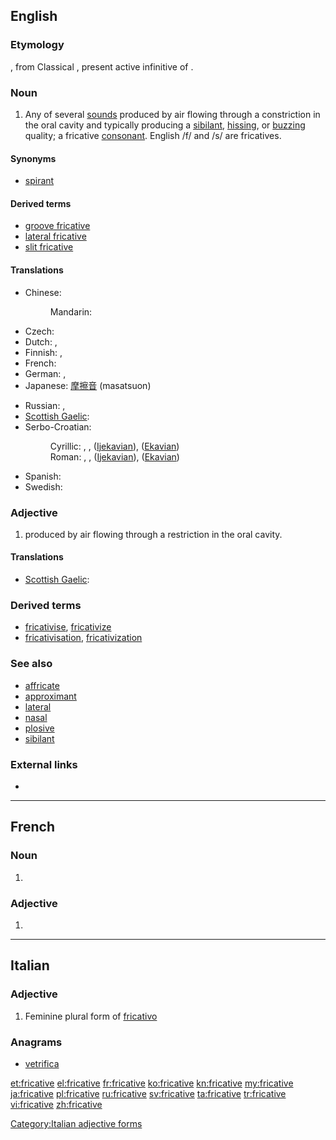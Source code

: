 ==English==

===Etymology===
{{etyl|NL.|en}} {{term|fricativus|lang=la}}, from Classical {{etyl|la|en}} {{term/t|la|fricāre}}, present active infinitive of {{term/t|la|fricō||I rub}}.

===Noun===
{{en-noun}}

# {{context|phonetics|lang=en}} Any of several [[sound]]s produced by air flowing through a constriction in the oral cavity and typically producing a [[sibilant]], [[hissing]], or [[buzzing]] quality; a fricative [[consonant]]. English /f/ and /s/ are fricatives.

====Synonyms====
* {{qualifier|archaic}} [[spirant]]

====Derived terms====
* [[groove fricative]]
* [[lateral fricative]]
* [[slit fricative]]

====Translations====
{{trans-top|consonant}}
* Chinese:
*: Mandarin: {{t|cmn|擦音|tr=cāyīn|sc=Hani}}
* Czech: {{t|cs|frikativa|f}}
* Dutch: {{t+|nl|fricatief|m}}, {{t+|nl|wrijfklank|m}}
* Finnish: {{t+|fi|frikatiivi}}, {{t|fi|hankausäänne}}
* French: {{t+|fr|fricative|f}}
* German: {{t+|de|Frikativ|m}}, {{t+|de|Reibelaut|m}}
* Japanese: [[摩擦音]] (masatsuon)
{{trans-mid}}
* Russian: {{t+|ru|фрикативный|m|tr=frikativnyj}},  {{t+|ru|щелевой|m|tr=ščelevój}}
* [[Scottish Gaelic]]: {{t|gd|suathach|m}}
* Serbo-Croatian: 
*: Cyrillic: {{t|sh|фри̏катӣв|m}}, {{t|sh|стру̑јнӣк|m}}, {{t|sh|тјѐсначнӣк|m}} ([[Ijekavian]]), {{t|sh|тесначник|m|alt=тјѐсначнӣк}} ([[Ekavian]])
*: Roman: {{t|sh|frȉkatīv|m}}, {{t|sh|strȗjnīk|m}}, {{t|sh|tjèsnačnīk|m}} ([[Ijekavian]]), {{t|sh|tèsnačnīk|m}} ([[Ekavian]])
* Spanish: {{t|es|fricativa|f}}
* Swedish: {{t+|sv|frikativa|c}}
{{trans-bottom}}

===Adjective===
{{en-adj}}

# {{context|phonetics|lang=en}} produced by air flowing through a restriction in the oral cavity.

====Translations====
{{trans-top|produced by air flowing through a restriction in the oral cavity}}
* [[Scottish Gaelic]]: {{t|gd|suathach}}
{{trans-mid}}
{{trans-bottom}}

===Derived terms===
* [[fricativise]], [[fricativize]]
* [[fricativisation]], [[fricativization]]

===See also===
* [[affricate]]
* [[approximant]]
* [[lateral]]
* [[nasal]]
* [[plosive]]
* [[sibilant]]

===External links===
* {{pedialite|Fricative consonant}}

----

==French==

===Noun===
{{fr-noun|f}}

# {{context|phonetics|lang=fr}} {{l|en|fricative}}

===Adjective===
{{fr-adj-form}}

# {{feminine of|fricatif|lang=fr}}

----

==Italian==

===Adjective===
{{head|it}} {{f}}

# Feminine plural form of [[fricativo]]

===Anagrams===
* [[vetrifica#Italian|vetrifica]]
[[Category:Italian adjective forms]]

[[et:fricative]]
[[el:fricative]]
[[fr:fricative]]
[[ko:fricative]]
[[kn:fricative]]
[[my:fricative]]
[[ja:fricative]]
[[pl:fricative]]
[[ru:fricative]]
[[sv:fricative]]
[[ta:fricative]]
[[tr:fricative]]
[[vi:fricative]]
[[zh:fricative]]